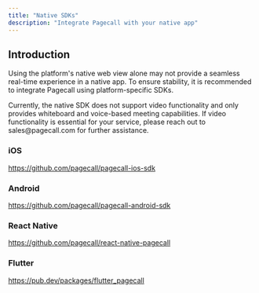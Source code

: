 ```yaml
---
title: "Native SDKs"
description: "Integrate Pagecall with your native app"
---
```


## Introduction

Using the platform's native web view alone may not provide a seamless real-time experience in a native app.
To ensure stability, it is recommended to integrate Pagecall using platform-specific SDKs.

<Warning>
Currently, the native SDK does not support video functionality and only provides whiteboard and voice-based meeting capabilities.
If video functionality is essential for your service, please reach out to sales@pagecall.com for further assistance.
</Warning>

### iOS

https://github.com/pagecall/pagecall-ios-sdk

### Android

https://github.com/pagecall/pagecall-android-sdk

### React Native

https://github.com/pagecall/react-native-pagecall

### Flutter

https://pub.dev/packages/flutter_pagecall
